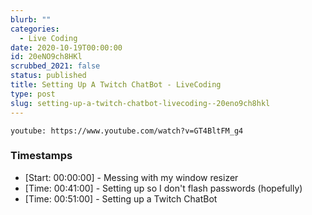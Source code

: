 ```yaml
---
blurb: ""
categories:
  - Live Coding
date: 2020-10-19T00:00:00
id: 20eNO9ch8HKl
scrubbed_2021: false
status: published
title: Setting Up A Twitch ChatBot - LiveCoding
type: post
slug: setting-up-a-twitch-chatbot-livecoding--20eno9ch8hkl
---
```


`youtube: https://www.youtube.com/watch?v=GT4BltFM_g4`

### Timestamps

- [Start: 00:00:00] - Messing with my window resizer
- [Time: 00:41:00] - Setting up so I don't flash passwords (hopefully)
- [Time: 00:51:00] - Setting up a Twitch ChatBot